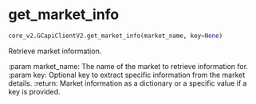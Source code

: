 # get_market_info { #pygcapi.core_v2.GCapiClientV2.get_market_info }

```python
core_v2.GCapiClientV2.get_market_info(market_name, key=None)
```

Retrieve market information.

:param market_name: The name of the market to retrieve information for.
:param key: Optional key to extract specific information from the market details.
:return: Market information as a dictionary or a specific value if a key is provided.